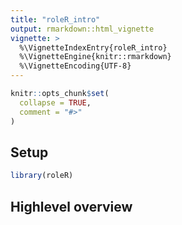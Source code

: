 ```yaml
---
title: "roleR_intro"
output: rmarkdown::html_vignette
vignette: >
  %\VignetteIndexEntry{roleR_intro}
  %\VignetteEngine{knitr::rmarkdown}
  %\VignetteEncoding{UTF-8}
---
```


```r
knitr::opts_chunk$set(
  collapse = TRUE,
  comment = "#>"
)
```

## Setup

```r
library(roleR)
```


## Highlevel overview



